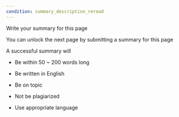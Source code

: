 ```yaml
---
condition: summary_description_reread
---
```


<p className="text-xl leading-relaxed">Write your summary for this page</p>
<p className="font-light leading-relaxed">You can unlock the next page by submitting a summary for this page</p>

<div className = "mt-2 font-light prose dark:prose-invert">

A successful summary will

* Be within 50 ~ 200 words long

* Be written in English

* Be on topic

* Not be plagiarized

* Use appropriate language

</div>
